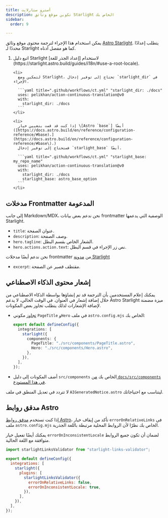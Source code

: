 ```yaml
---
title: أسترو ستارلايت
description: تكوين موقع وثائق Starlight الخاص بك
sidebar:
  order: 9

---
```



يمكن استخدام هذا الإجراء لترجمة محتوى موقع وثائق [Astro Starlight](https://starlight.astro.build/).
يتطلب إعدادًا محددًا لـ Starlight كما هو مفصل أدناه.

<Steps>
  <ol>
    <li>
      اتبع دليل Starlight لاستخدام [إعداد الجذر للغة](https://starlight.astro.build/guides/i18n/#use-a-root-locale).
    </li>

    <li>
      لتمكين وضع Starlight، تحتاج إلى توفير إدخال `starlight_dir` في الإجراء.

      ```yaml title=".github/workflows/ct.yml" "starlight_dir: ./docs"
      uses: pelikhan/action-continuous-translation@v0
      with:
        starlight_dir: ./docs
      ```
    </li>

    <li>
      إذا كنت قد قمت بتعيين خيار \[Astro `base`] أيضًا ([https://docs.astro.build/en/reference/configuration-reference/#base)،](https://docs.astro.build/en/reference/configuration-reference/#base\)،)
      فستحتاج إلى توفير إدخال `starlight_base` أيضًا.

      ```yaml title=".github/workflows/ct.yml" "starlight_base: my_repo_name"
      uses: pelikhan/action-continuous-translation@v0
      with:
        starlight_dir: ./docs
        starlight_base: astro_base_option
      ```
    </li>
  </ol>
</Steps>

## مدخلات Frontmatter المدعومة

إلى جانب Markdown/MDX، نحن ندعم بعض بيانات frontmatter الوصفية التي يدعمها Starlight.

* `title`: عنوان الصفحة.
* `description`: وصف الصفحة.
* `hero.tagline`: الشعار الخاص بقسم البطل.
* `hero.actions.action.text`: نص زر الإجراء في قسم البطل.

نحن ندعم أيضًا مدخلات frontmatter من [مدونة Starlight](https://starlight-blog-docs.vercel.app/)

* `excerpt`: مقتطف قصير عن الصفحة.

## إشعار محتوى الذكاء الاصطناعي

يمكنك إعلام المستخدمين بأن الترجمة قد تم إنشاؤها بواسطة الذكاء الاصطناعي من خلال
إضافة إشعار في العنوان. في الوقت الحالي، لا يدعم Astro Starlight ميزة مضمنة لإضافة الإشعارات
لذلك يتطلب تجاوز بعض المكونات.

* [تجاوز](https://starlight.astro.build/guides/overriding-components/#how-to-override) مكوني `PageTitle` و`Hero` في ملف `astro.config.mjs` الخاص بك:

  ```ts title="astro.config.mjs"
  export default defineConfig({
    integrations: [
      starlight({
        components: {
          PageTitle: "./src/components/PageTitle.astro",
          Hero: "./src/components/Hero.astro",
        },
      }),
    ],
  });
  ```

* أضف المكونات إلى دليل `src/components` الخاص بك [من `docs/src/components` في هذا المستودع](https://github.com/pelikhan/action-continuous-translation/tree/main/docs/src/components).

لا تتردد في تعديل المنطق في ملف `AIGeneratedNotice.astro` ليتناسب مع احتياجاتك.

## مدقق روابط Astro

إذا كنت تستخدم [مدقق روابط Astro](https://github.com/HiDeoo/starlight-links-validator)،
تأكد من إيقاف خيار `errorOnRelativeLinks` في ملف `astro.config.mjs` الخاص بك
نظرًا لأن الروابط المحلية مرتبطة باللغة الجذرية.

يمكنك أيضًا تفعيل خيار `errorOnInconsistentLocale` لضمان أن تكون جميع الروابط متوافقة مع اللغة الحالية.

```js title="astro.config.mjs" "errorOnRelativeLinks: false"
import starlightLinksValidator from "starlight-links-validator";

export default defineConfig({
  integrations: [
    starlight({
      plugins: [
        starlightLinksValidator({
          errorOnRelativeLinks: false,
          errorOnInconsistentLocale: true,
        }),
      ],
    }),
  ],
});
```
